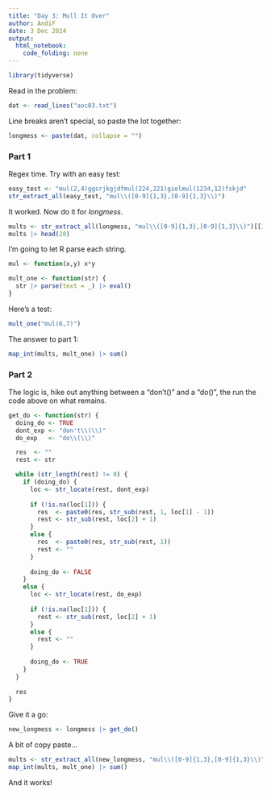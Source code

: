 ```yaml
---
title: "Day 3: Mull It Over"
author: AndiF
date: 3 Dec 2024
output: 
  html_notebook: 
    code_folding: none
---
```


```r
library(tidyverse)
```

Read in the problem:

```r
dat <- read_lines("aoc03.txt")
```

Line breaks aren't special, so paste the lot together:

```r
longmess <- paste(dat, collapse = "")
```

### Part 1

Regex time. Try with an easy test:

```r
easy_test <- "mul(2,4)ggsrjkgjdfmul(224,221)gielmul(1234,12)fskjd"
str_extract_all(easy_test, "mul\\([0-9]{1,3},[0-9]{1,3}\\)")
```

It worked. Now do it for _longmess_.

```r
mults <- str_extract_all(longmess, "mul\\([0-9]{1,3},[0-9]{1,3}\\)")[[1]]
mults |> head(20)
```

I'm going to let R parse each string.

```r
mul <- function(x,y) x*y

mult_one <- function(str) {
  str |> parse(text = _) |> eval()
}
```

Here's a test:

```r
mult_one("mul(6,7)")
```

The answer to part 1:

```r
map_int(mults, mult_one) |> sum()
```

### Part 2

The logic is, hike out anything between a "don't()" and a "do()", the run the code above on what remains.

```r
get_do <- function(str) {
  doing_do <- TRUE
  dont_exp <- "don't\\(\\)"
  do_exp   <- "do\\(\\)"

  res  <- ""
  rest <- str

  while (str_length(rest) != 0) {
    if (doing_do) {
      loc <- str_locate(rest, dont_exp)
      
      if (!is.na(loc[1])) {
        res  <- paste0(res, str_sub(rest, 1, loc[1] - 1))
        rest <- str_sub(rest, loc[2] + 1)
      }
      else {
        res  <- paste0(res, str_sub(rest, 1))
        rest <- ""
      }
      
      doing_do <- FALSE
    }
    else {
      loc <- str_locate(rest, do_exp)
      
      if (!is.na(loc[1])) {
        rest <- str_sub(rest, loc[2] + 1)
      }
      else {
        rest <- ""
      }
      
      doing_do <- TRUE
    }
  }
  
  res
}
```

Give it a go:

```r
new_longmess <- longmess |> get_do()
```

A bit of copy paste...

```r
mults <- str_extract_all(new_longmess, "mul\\([0-9]{1,3},[0-9]{1,3}\\)")[[1]]
map_int(mults, mult_one) |> sum()
```

And it works!
